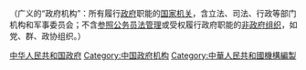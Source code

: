{{Catmore}}（广义的“政府机构”：所有履行[[政府|政府]]职能的[[国家机关|国家机关]]，含立法、司法、行政等部门机构和军事委员会；不含[[参照公务员法管理|参照公务员法管理]]或受权履行政府职能的[[非政府组织|非政府组织]]，如党、群、政协组织。）

[[Category:中华人民共和国政府|]]
[[Category:中国政府机构|Category:中国政府机构]]
[[Category:中華人民共和國機構編製|Category:中華人民共和國機構編製]]